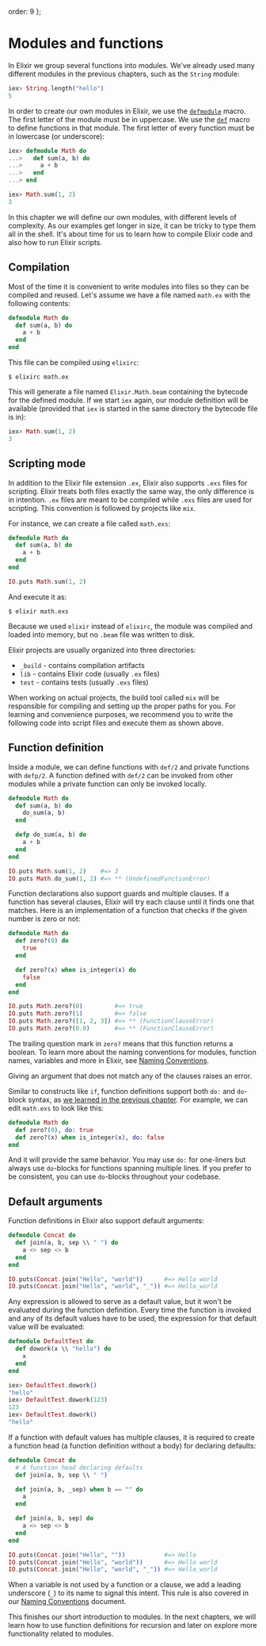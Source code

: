   order: 9
};

# Modules and functions

In Elixir we group several functions into modules. We've already used many different modules in the previous chapters, such as the `String` module:

```elixir
iex> String.length("hello")
5
```

In order to create our own modules in Elixir, we use the [`defmodule`](`defmodule/2`) macro. The first letter of the module must be in uppercase. We use the [`def`](`def/2`) macro to define functions in that module. The first letter of every function must be in lowercase (or underscore):

```elixir
iex> defmodule Math do
...>   def sum(a, b) do
...>     a + b
...>   end
...> end

iex> Math.sum(1, 2)
3
```

In this chapter we will define our own modules, with different levels of complexity. As our examples get longer in size, it can be tricky to type them all in the shell. It's about time for us to learn how to compile Elixir code and also how to run Elixir scripts.

## Compilation

Most of the time it is convenient to write modules into files so they can be compiled and reused. Let's assume we have a file named `math.ex` with the following contents:

```elixir
defmodule Math do
  def sum(a, b) do
    a + b
  end
end
```

This file can be compiled using `elixirc`:

```console
$ elixirc math.ex
```

This will generate a file named `Elixir.Math.beam` containing the bytecode for the defined module. If we start `iex` again, our module definition will be available (provided that `iex` is started in the same directory the bytecode file is in):

```elixir
iex> Math.sum(1, 2)
3
```

## Scripting mode

In addition to the Elixir file extension `.ex`, Elixir also supports `.exs` files for scripting. Elixir treats both files exactly the same way, the only difference is in intention. `.ex` files are meant to be compiled while `.exs` files are used for scripting. This convention is followed by projects like `mix`.

For instance, we can create a file called `math.exs`:

```elixir
defmodule Math do
  def sum(a, b) do
    a + b
  end
end

IO.puts Math.sum(1, 2)
```

And execute it as:

```console
$ elixir math.exs
```

Because we used `elixir` instead of `elixirc`, the module was compiled and loaded into memory, but no `.beam` file was written to disk.

Elixir projects are usually organized into three directories:

- `_build` - contains compilation artifacts
- `lib` - contains Elixir code (usually `.ex` files)
- `test` - contains tests (usually `.exs` files)

When working on actual projects, the build tool called `mix` will be responsible for compiling and setting up the proper paths for you. For learning and convenience purposes, we recommend you to write the following code into script files and execute them as shown above.

## Function definition

Inside a module, we can define functions with `def/2` and private functions with `defp/2`. A function defined with `def/2` can be invoked from other modules while a private function can only be invoked locally.

```elixir
defmodule Math do
  def sum(a, b) do
    do_sum(a, b)
  end

  defp do_sum(a, b) do
    a + b
  end
end

IO.puts Math.sum(1, 2)    #=> 3
IO.puts Math.do_sum(1, 2) #=> ** (UndefinedFunctionError)
```

Function declarations also support guards and multiple clauses. If a function has several clauses, Elixir will try each clause until it finds one that matches. Here is an implementation of a function that checks if the given number is zero or not:

```elixir
defmodule Math do
  def zero?(0) do
    true
  end

  def zero?(x) when is_integer(x) do
    false
  end
end

IO.puts Math.zero?(0)         #=> true
IO.puts Math.zero?(1)         #=> false
IO.puts Math.zero?([1, 2, 3]) #=> ** (FunctionClauseError)
IO.puts Math.zero?(0.0)       #=> ** (FunctionClauseError)
```

The trailing question mark in `zero?` means that this function returns a boolean. To learn more about the naming conventions for modules, function names, variables and more in Elixir, see [Naming Conventions](../references/naming-conventions.md).

Giving an argument that does not match any of the clauses raises an error.

Similar to constructs like `if`, function definitions support both `do:` and `do`-block syntax, as [we learned in the previous chapter](keywords-and-maps.md#do-blocks-and-keywords). For example, we can edit `math.exs` to look like this:

```elixir
defmodule Math do
  def zero?(0), do: true
  def zero?(x) when is_integer(x), do: false
end
```

And it will provide the same behavior. You may use `do:` for one-liners but always use `do`-blocks for functions spanning multiple lines. If you prefer to be consistent, you can use `do`-blocks throughout your codebase.

## Default arguments

Function definitions in Elixir also support default arguments:

```elixir
defmodule Concat do
  def join(a, b, sep \\ " ") do
    a <> sep <> b
  end
end

IO.puts(Concat.join("Hello", "world"))      #=> Hello world
IO.puts(Concat.join("Hello", "world", "_")) #=> Hello_world
```

Any expression is allowed to serve as a default value, but it won't be evaluated during the function definition. Every time the function is invoked and any of its default values have to be used, the expression for that default value will be evaluated:

```elixir
defmodule DefaultTest do
  def dowork(x \\ "hello") do
    x
  end
end
```

```elixir
iex> DefaultTest.dowork()
"hello"
iex> DefaultTest.dowork(123)
123
iex> DefaultTest.dowork()
"hello"
```

If a function with default values has multiple clauses, it is required to create a function head (a function definition without a body) for declaring defaults:

```elixir
defmodule Concat do
  # A function head declaring defaults
  def join(a, b, sep \\ " ")

  def join(a, b, _sep) when b == "" do
    a
  end

  def join(a, b, sep) do
    a <> sep <> b
  end
end

IO.puts(Concat.join("Hello", ""))           #=> Hello
IO.puts(Concat.join("Hello", "world"))      #=> Hello world
IO.puts(Concat.join("Hello", "world", "_")) #=> Hello_world
```

When a variable is not used by a function or a clause, we add a leading underscore (`_`) to its name to signal this intent. This rule is also covered in our [Naming Conventions](../references/naming-conventions.md#underscore-_foo) document.

This finishes our short introduction to modules. In the next chapters, we will learn how to use function definitions for recursion and later on explore more functionality related to modules.
